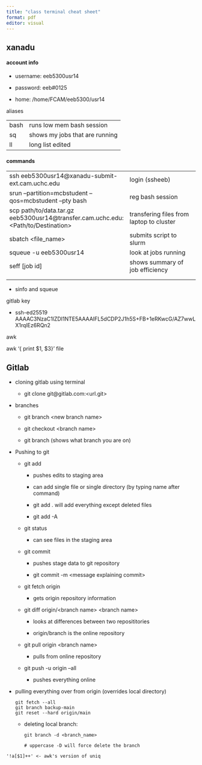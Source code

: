 ```yaml
---
title: "class terminal cheat sheet"
format: pdf
editor: visual
---
```


## xanadu

#### account info

-   username: eeb5300usr14

-   password: eeb#0125

-   home: /home/FCAM/eeb5300/usr14

aliases

|      |                                |
|------|--------------------------------|
| bash | runs low mem bash session      |
| sq   | shows my jobs that are running |
| ll   | long list edited               |

#### commands

|  |  |
|----|----|
| ssh eeb5300usr14\@xanadu-submit-ext.cam.uchc.edu | login (ssheeb) |
| srun --partition=mcbstudent --qos=mcbstudent --pty bash | reg bash session |
| scp path/to/data.tar.gz eeb5300usr14\@transfer.cam.uchc.edu:\<Path/to/Destination\> | transfering files from laptop to cluster |
| sbatch \<file_name\> | submits script to slurm |
| squeue -u eeb5300usr14 | look at jobs running |
| seff \[job id\] | shows summary of job efficiency |
|  |  |
|  |  |

-   sinfo and squeue

gitlab key

-   ssh-ed25519 AAAAC3NzaC1lZDI1NTE5AAAAIFL5dCDP2J1h5S+FB+1eRKwcG/AZ7wwLX1rqlEz6RQn2

awk

awk '{ print \$1, \$3}' file

## Gitlab

-   cloning gitlab using terminal

    -   git clone git\@gitlab.com:\<url.git\>

-   branches

    -   git branch \<new branch name\>

    -   git checkout \<branch name\>

    -   git branch (shows what branch you are on)

<!-- -->

-   Pushing to git

    -   git add

        -   pushes edits to staging area

        -   can add single file or single directory (by typing name after command)

        -   git add . will add everything except deleted files

        -   git add -A

    -   git status

        -   can see files in the staging area

    -   git commit

        -   pushes stage data to git repository

        -   git commit -m \<message explaining commit\>

    -   git fetch origin

        -   gets origin repository information

    -   git diff origin/\<branch name\> \<branch name\>

        -   looks at differences between two reposititories

        -   origin/branch is the online repository

    -   git pull origin \<branch name\>

        -   pulls from online repository

    -   git push -u origin --all

        -   pushes everything online

-   pulling everything over from origin (overrides local directory)

    ```         
    git fetch --all
    git branch backup-main
    git reset --hard origin/main
    ```

    -   deleting local branch:

        ```         
        git branch -d <branch_name>

        # uppercase -D will force delete the branch
        ```

```         
'!a[$1]++' <- awk's version of uniq
```
